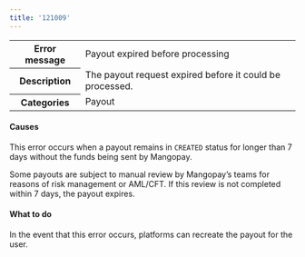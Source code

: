 ```yaml
---
title: '121009'  
---
```

  
<table>
    <tbody>
        <tr>
            <th class="header"><strong>Error message</strong></th>
            <td class="table-content">Payout expired before processing</td>
        </tr>
        <tr>
            <th class="header"><strong>Description</strong></th>
            <td class="table-content">The payout request expired before it could be processed.</td>
        </tr>
        <tr>
            <th class="header"><strong>Categories</strong></th>
            <td class="table-content">  
<div class="label">Payout</div>
</td>
        </tr>
    </tbody>
</table>  

#### Causes  

This error occurs when a payout remains in `CREATED` status for longer than 7 days without the funds being sent by Mangopay.  

Some payouts are subject to manual review by Mangopay’s teams for reasons of risk management or AML/CFT. If this review is not completed within 7 days, the payout expires.  

#### What to do  

In the event that this error occurs, platforms can recreate the payout for the user.